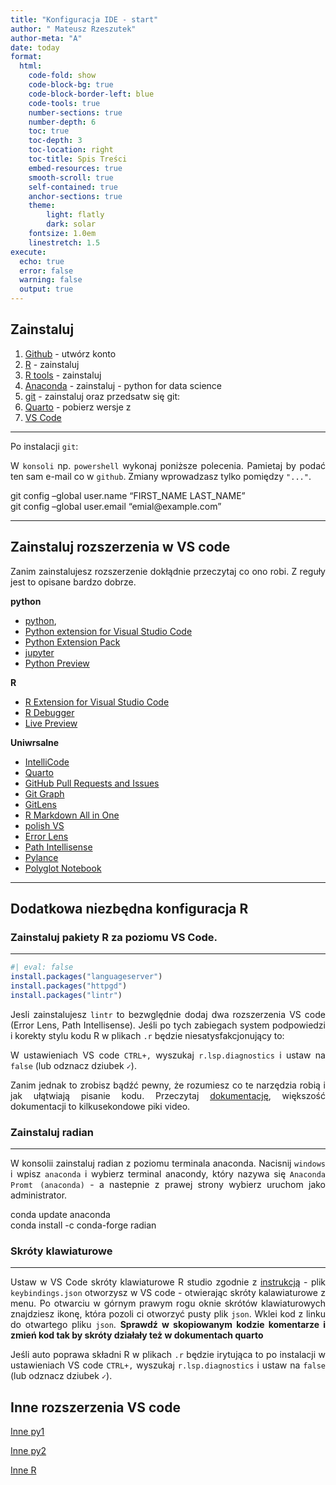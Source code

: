 ```yaml
---
title: "Konfiguracja IDE - start"
author: " Mateusz Rzeszutek"
author-meta: "A"
date: today
format: 
  html:
    code-fold: show
    code-block-bg: true 
    code-block-border-left: blue
    code-tools: true
    number-sections: true
    number-depth: 6
    toc: true
    toc-depth: 3
    toc-location: right
    toc-title: Spis Treści
    embed-resources: true
    smooth-scroll: true
    self-contained: true
    anchor-sections: true
    theme: 
        light: flatly
        dark: solar
    fontsize: 1.0em
    linestretch: 1.5
execute: 
  echo: true
  error: false
  warning: false
  output: true
---
```


<style type="text/css"> body {text-align: justify}  </style>

## Zainstaluj 

1) [Github](https://github.com/) - utwórz konto
2) [R](https://cran.r-project.org/bin/windows/base/) - zainstaluj
3) [R tools](https://cran.r-project.org/bin/windows/Rtools/) - zainstaluj
4) [Anaconda](https://www.anaconda.com/) - zainstaluj - python for data science
5) [git](https://git-scm.com/) - zainstaluj oraz przedsatw się git:
6) [Quarto](https://quarto.org/docs/get-started/) - pobierz wersje z 
7) [VS Code](https://code.visualstudio.com/)

***

Po instalacji `git`: 

W `konsoli` np. `powershell` wykonaj poniższe polecenia. Pamietaj by podać ten sam e-mail co w `github`. Zmiany wprowadzasz tylko pomiędzy `"..."`. 

::: {.callout appearance="minimal"}
git config --global user.name "FIRST_NAME LAST_NAME" \
git config --global user.email "emial@example.com"
:::

***

## Zainstaluj rozszerzenia w VS code

:::{.callout-tip}
Zanim zainstalujesz rozszerzenie dokłądnie przeczytaj co ono robi. Z reguły jest to opisane bardzo dobrze. 
:::

**python**

 - [python](https://marketplace.visualstudio.com/items?itemName=ms-python.python),
 - [Python extension for Visual Studio Code](https://marketplace.visualstudio.com/items?itemName=VisualStudioExptTeam.vscodeintellicode)
  - [Python Extension Pack](https://marketplace.visualstudio.com/items?itemName=donjayamanne.python-extension-pack)
  - [jupyter](https://marketplace.visualstudio.com/items?itemName=ms-toolsai.jupyter)
  - [Python Preview](https://marketplace.visualstudio.com/items?itemName=dongli.python-preview)

**R**

  - [R Extension for Visual Studio Code](https://marketplace.visualstudio.com/items?itemName=REditorSupport.r)
  - [R Debugger](https://marketplace.visualstudio.com/items?itemName=RDebugger.r-debugger)
  - [Live Preview](https://marketplace.visualstudio.com/items?itemName=ms-vscode.live-server)

**Uniwrsalne**

  - [IntelliCode](https://marketplace.visualstudio.com/items?itemName=VisualStudioExptTeam.vscodeintellicode)
  - [Quarto](https://marketplace.visualstudio.com/items?itemName=quarto.quarto)
  - [GitHub Pull Requests and Issues](https://marketplace.visualstudio.com/items?itemName=GitHub.vscode-pull-request-github)
  - [Git Graph](https://marketplace.visualstudio.com/items?itemName=mhutchie.git-graph)
  - [GitLens](https://marketplace.visualstudio.com/items?itemName=eamodio.gitlens)
  - [R Markdown All in One](https://marketplace.visualstudio.com/items?itemName=TianyiShi.rmarkdown)
  - [polish VS](https://marketplace.visualstudio.com/items?itemName=MS-CEINTL.vscode-language-pack-pl)
  - [Error Lens](https://marketplace.visualstudio.com/items?itemName=usernamehw.errorlens)
  - [Path Intellisense](https://marketplace.visualstudio.com/items?itemName=christian-kohler.path-intellisense)
  - [Pylance](https://marketplace.visualstudio.com/items?itemName=ms-python.vscode-pylance)
  - [Polyglot Notebook](https://marketplace.visualstudio.com/items?itemName=ms-dotnettools.dotnet-interactive-vscode)


***


## Dodatkowa niezbędna konfiguracja R

:::{.callout-tip appearance="simple"}

:::

### Zainstaluj pakiety R za poziomu VS Code. 
***


```r
#| eval: false
install.packages("languageserver")
install.packages("httpgd") 
install.packages("lintr") 
```

::: {.callout-tip appearance="simple"}
Jesli zainstalujesz `lintr` to bezwględnie dodaj dwa rozszerzenia VS code (Error Lens, Path Intellisense). Jeśli po tych zabiegach system podpowiedzi i korekty stylu kodu R w plikach `.r` będzie niesatysfakcjonujący to:

W ustawieniach VS code `CTRL+,` wyszukaj `r.lsp.diagnostics` i ustaw na `false` (lub odznacz dziubek `✓`).

Zanim jednak to zrobisz bądźć pewny, że rozumiesz co te narzędzia robią i jak ułątwiają pisanie kodu. Przeczytaj [dokumentację](https://github.com/REditorSupport/vscode-R/wiki/R-Language-Service
), większość dokumentacji to kilkusekondowe piki video. 
:::


### Zainstaluj radian
***
W konsolii zainstaluj radian z poziomu terminala anaconda. Nacisnij `windows` i wpisz `anaconda` i wybierz terminal anacondy, który nazywa się `Anaconda Promt (anaconda)` - a nastepnie z prawej strony wybierz uruchom jako administrator. 

:::{.callout appearance="minimal"}
conda update anaconda \
conda install -c conda-forge radian
:::

### Skróty klawiaturowe 
***

Ustaw w VS Code skróty klawiaturowe R studio zgodnie z [instrukcją](https://github.com/REditorSupport/vscode-R/wiki/Keyboard-shortcuts) - plik `keybindings.json` otworzysz w VS code - otwierając skróty kalawiaturowe z menu. Po otwarciu w górnym prawym rogu oknie skrótów klawiaturowych znajdziesz ikonę, która pozoli ci otworzyć pusty plik `json`. Wklei kod z linku do otwartego pliku `json`. **Sprawdź w skopiowanym kodzie komentarze i zmień kod tak by skróty działały też w dokumentach quarto**

Jeśli auto poprawa składni R w plikach `.r` będzie irytująca to po instalacji w ustawieniach VS code `CTRL+,` wyszukaj `r.lsp.diagnostics` i ustaw na `false` (lub odznacz dziubek `✓`). 

## Inne rozszerzenia VS code 

[Inne py1](https://dev.to/wiseai/vs-code-extensions-for-python-developers-3n9b) 

[Inne py2](https://bas.codes/posts/best-vscode-extensions-python)

[Inne R](https://renkun.me/2022/03/06/my-recommendations-of-vs-code-extensions-for-r/)

